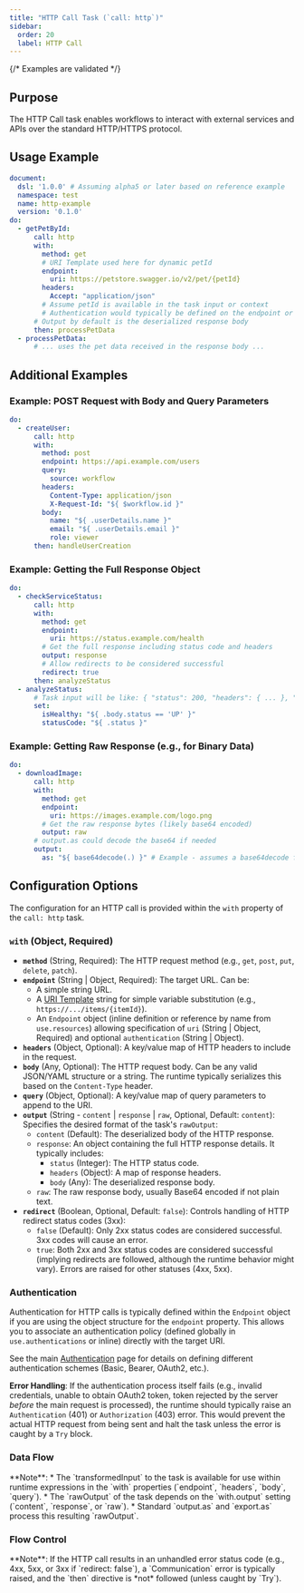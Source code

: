 ```yaml
---
title: "HTTP Call Task (`call: http`)"
sidebar:
  order: 20
  label: HTTP Call
---
```



{/* Examples are validated */}

## Purpose

The HTTP Call task enables workflows to interact with external services and APIs over the standard HTTP/HTTPS protocol.

## Usage Example

```yaml
document:
  dsl: '1.0.0' # Assuming alpha5 or later based on reference example
  namespace: test
  name: http-example
  version: '0.1.0'
do:
  - getPetById:
      call: http
      with:
        method: get
        # URI Template used here for dynamic petId
        endpoint: 
          uri: https://petstore.swagger.io/v2/pet/{petId} 
        headers:
          Accept: "application/json"
        # Assume petId is available in the task input or context
        # Authentication would typically be defined on the endpoint or globally
      # Output by default is the deserialized response body 
      then: processPetData
  - processPetData:
      # ... uses the pet data received in the response body ...
```

## Additional Examples

### Example: POST Request with Body and Query Parameters

```yaml
do:
  - createUser:
      call: http
      with:
        method: post
        endpoint: https://api.example.com/users
        query:
          source: workflow
        headers:
          Content-Type: application/json
          X-Request-Id: "${ $workflow.id }"
        body:
          name: "${ .userDetails.name }"
          email: "${ .userDetails.email }"
          role: viewer
      then: handleUserCreation
```

### Example: Getting the Full Response Object

```yaml
do:
  - checkServiceStatus:
      call: http
      with:
        method: get
        endpoint:
          uri: https://status.example.com/health
        # Get the full response including status code and headers
        output: response 
        # Allow redirects to be considered successful
        redirect: true 
      then: analyzeStatus
  - analyzeStatus:
      # Task input will be like: { "status": 200, "headers": { ... }, "body": { "status": "UP" } }
      set:
        isHealthy: "${ .body.status == 'UP' }"
        statusCode: "${ .status }"
```

### Example: Getting Raw Response (e.g., for Binary Data)

```yaml
do:
  - downloadImage:
      call: http
      with:
        method: get
        endpoint: 
          uri: https://images.example.com/logo.png
        # Get the raw response bytes (likely base64 encoded)
        output: raw 
      # output.as could decode the base64 if needed
      output:
        as: "${ base64decode(.) }" # Example - assumes a base64decode function
```

## Configuration Options

The configuration for an HTTP call is provided within the `with` property of the `call: http` task.

### `with` (Object, Required)

*   **`method`** (String, Required): The HTTP request method (e.g., `get`, `post`, `put`, `delete`, `patch`).
*   **`endpoint`** (String | Object, Required): The target URL. Can be:
    *   A simple string URL.
    *   A [URI Template](/docs/resources-configuration/uri-templates/) string for simple variable substitution (e.g., `https://.../items/{itemId}`).
    *   An `Endpoint` object (inline definition or reference by name from `use.resources`) allowing specification of `uri` (String | Object, Required) and optional `authentication` (String | Object).
*   **`headers`** (Object, Optional): A key/value map of HTTP headers to include in the request.
*   **`body`** (Any, Optional): The HTTP request body. Can be any valid JSON/YAML structure or a string. The runtime typically serializes this based on the `Content-Type` header.
*   **`query`** (Object, Optional): A key/value map of query parameters to append to the URI.
*   **`output`** (String - `content` | `response` | `raw`, Optional, Default: `content`): Specifies the desired format of the task's `rawOutput`:
    *   `content` (Default): The deserialized body of the HTTP response.
    *   `response`: An object containing the full HTTP response details. It typically includes:
        *   `status` (Integer): The HTTP status code.
        *   `headers` (Object): A map of response headers.
        *   `body` (Any): The deserialized response body.
    *   `raw`: The raw response body, usually Base64 encoded if not plain text.
*   **`redirect`** (Boolean, Optional, Default: `false`): Controls handling of HTTP redirect status codes (3xx):
    *   `false` (Default): Only 2xx status codes are considered successful. 3xx codes will cause an error.
    *   `true`: Both 2xx and 3xx status codes are considered successful (implying redirects are followed, although the runtime behavior might vary). Errors are raised for other statuses (4xx, 5xx).

### Authentication

Authentication for HTTP calls is typically defined within the `Endpoint` object if you are using the object structure for the `endpoint` property. This allows you to associate an authentication policy (defined globally in `use.authentications` or inline) directly with the target URI.

See the main [Authentication](/docs/resources-configuration/authentication/) page for details on defining different authentication schemes (Basic, Bearer, OAuth2, etc.).

**Error Handling**: If the authentication process itself fails (e.g., invalid credentials, unable to obtain OAuth2 token, token rejected by the server *before* the main request is processed), the runtime should typically raise an `Authentication` (401) or `Authorization` (403) error. This would prevent the actual HTTP request from being sent and halt the task unless the error is caught by a `Try` block.

### Data Flow

<CommonTaskDataFlow />
**Note**:
*   The `transformedInput` to the task is available for use within runtime expressions in the `with` properties (`endpoint`, `headers`, `body`, `query`).
*   The `rawOutput` of the task depends on the `with.output` setting (`content`, `response`, or `raw`).
*   Standard `output.as` and `export.as` process this resulting `rawOutput`.

### Flow Control

<CommonTaskFlowControl />
**Note**: If the HTTP call results in an unhandled error status code (e.g., 4xx, 5xx, or 3xx if `redirect: false`), a `Communication` error is typically raised, and the `then` directive is *not* followed (unless caught by `Try`). 